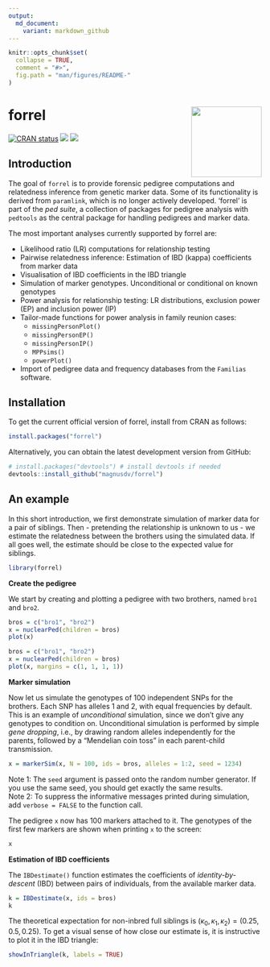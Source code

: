 ```yaml
---
output:
  md_document:
    variant: markdown_github
---
```


<!-- README.md is generated from README.Rmd. Please edit that file -->

```r
knitr::opts_chunk$set(
  collapse = TRUE,
  comment = "#>",
  fig.path = "man/figures/README-"
)
```

# forrel <img src="man/figures/logo.png" align="right" height=140/>

<!-- badges: start -->
[![CRAN status](https://www.r-pkg.org/badges/version/forrel)](https://CRAN.R-project.org/package=forrel)
[![](https://cranlogs.r-pkg.org/badges/grand-total/forrel?color=yellow)](https://cran.r-project.org/package=forrel)
[![](https://cranlogs.r-pkg.org/badges/last-month/forrel?color=yellow)](https://cran.r-project.org/package=forrel)
<!-- badges: end -->


## Introduction
The goal of `forrel` is to provide forensic pedigree computations and relatedness inference from genetic marker data. Some of its functionality is derived from `paramlink`, which is no longer actively developed. 'forrel' is part of the _ped suite_, a collection of packages for pedigree analysis with `pedtools` as the central package for handling pedigrees and marker data.

The most important analyses currently supported by forrel are:

* Likelihood ratio (LR) computations for relationship testing
* Pairwise relatedness inference: Estimation of IBD (kappa) coefficients from marker data
* Visualisation of IBD coefficients in the IBD triangle
* Simulation of marker genotypes. Unconditional or conditional on known genotypes
* Power analysis for relationship testing: LR distributions, exclusion power (EP) and inclusion power (IP)
* Tailor-made functions for power analysis in family reunion cases: 
    * `missingPersonPlot()`
    * `missingPersonEP()`
    * `missingPersonIP()`
    * `MPPsims()`
    * `powerPlot()`
* Import of pedigree data and frequency databases from the `Familias` software.

## Installation
To get the current official version of forrel, install from CRAN as follows:
```r
install.packages("forrel")
```
Alternatively, you can obtain the latest development version from GitHub:
```r
# install.packages("devtools") # install devtools if needed
devtools::install_github("magnusdv/forrel")
```

## An example
In this short introduction, we first demonstrate simulation of marker data for a pair of siblings. Then - pretending the relationship is unknown to us - we estimate the relatedness between the brothers using the simulated data. If all goes well, the estimate should be close to the expected value for siblings.

```r
library(forrel)
```

**Create the pedigree**  

We start by creating and plotting a pedigree with two brothers, named `bro1` and `bro2`. 

```r
bros = c("bro1", "bro2")
x = nuclearPed(children = bros)
plot(x)
```
```r
bros = c("bro1", "bro2")
x = nuclearPed(children = bros)
plot(x, margins = c(1, 1, 1, 1))
```


**Marker simulation**  

Now let us simulate the genotypes of 100 independent SNPs for the brothers. Each SNP has alleles 1 and 2, with equal frequencies by default. This is an example of _unconditional_ simulation, since we don't give any genotypes to condition on. Unconditional simulation is performed by simple _gene dropping_, i.e., by drawing random alleles independently for the parents, followed by a "Mendelian coin toss" in each parent-child transmission.
```r
x = markerSim(x, N = 100, ids = bros, alleles = 1:2, seed = 1234)
```
Note 1: The `seed` argument is passed onto the random number generator. If you use the same seed, you should get exactly the same results.  
Note 2: To suppress the informative messages printed during simulation, add `verbose = FALSE` to the function call.

The pedigree `x` now has 100 markers attached to it. The genotypes of the first few markers are shown when printing `x` to the screen:
```r
x
```

**Estimation of IBD coefficients**  

The `IBDestimate()` function estimates the coefficients of _identity-by-descent_ (IBD) between pairs of individuals, from the available marker data. 
```r
k = IBDestimate(x, ids = bros)
k
```

The theoretical expectation for non-inbred full siblings is $(\kappa_0, \kappa_1, \kappa_2) = (0.25, 0.5, 0.25)$.
To get a visual sense of how close our estimate is, it is instructive to plot it in the IBD triangle:
```r
showInTriangle(k, labels = TRUE)
```

